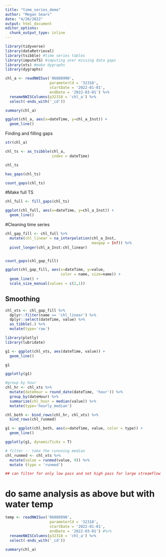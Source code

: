 ```yaml
---
title: "time_series_demo"
author: "Megan Sears"
date: "4/20/2022"
output: html_document
editor_options: 
  chunk_output_type: inline
---
```


```r
library(tidyverse)
library(dataRetrieval)
library(tsibble) #time series tables
library(imputeTS) #imputing over missing data gaps
library(xts) #make dygraphs
library(dygraphs)

```
```r
chl_a <- readNWISuv('06888990',
                    parameterCd = '32318',
                    startDate = '2022-01-01',
                    endDate = '2022-03-01') %>%
  renameNWISColumns(p32318 = 'chl_a') %>%
  select(-ends_with('_cd'))

summary(chl_a)

```
```r
ggplot(chl_a, aes(x=dateTime, y=chl_a_Inst)) +
  geom_line()

```
Finding and filling gaps

```r
str(chl_a)

chl_ts <- as_tsibble(chl_a,
                     index = dateTime)

chl_ts

has_gaps(chl_ts)

count_gaps(chl_ts)

```
#Make full TS

```r
chl_full <- fill_gaps(chl_ts)

ggplot(chl_full, aes(x=dateTime, y=chl_a_Inst)) +
  geom_line()


```

#Cleaning time series

```r
chl_gap_fill <- chl_full %>%
  mutate(chl_linear = na_interpolation(chl_a_Inst, 
                                       maxgap = Inf)) %>%
  pivot_longer(chl_a_Inst:chl_linear)


count_gaps(chl_gap_fill)

ggplot(chl_gap_fill, aes(x=dateTime, y=value, 
                         color = name, size=name)) +
  geom_line() +
  scale_size_manual(values = c(2,1))

```

## Smoothing

```r
chl_xts <- chl_gap_fill %>%
  dplyr::filter(name == 'chl_linear') %>% 
  dplyr::select(dateTime, value) %>%
  as_tibble(.) %>%
  mutate(type='raw')

library(plotly)
library(lubridate)

g1 <- ggplot(chl_xts, aes(dateTime, value)) +
  geom_line()

g1

ggplotly(g1)

#group by hour
chl_hr <- chl_xts %>%
  mutate(dateHour = round_date(dateTime, 'hour')) %>%
  group_by(dateHour) %>% 
  summarize(chl_hour = median(value)) %>%
  mutate(type='hourly_median')

chl_both <- bind_rows(chl_hr, chl_xts) %>%
  bind_rows(chl_runmed)

g1 <- ggplot(chl_both, aes(x=dateTime, value, color = type)) +
  geom_line()

ggplotly(g1, dynamicTicks = T)

# filter -- take the runnning median
chl_runmed <- chl_xts %>% 
  mutate(value = runmed(value, 9)) %>% 
  mutate (type = 'runmed')

## can filter for only low pass and not high pass for large streamflow peaks

```

# do same analysis as above but with water temp

```r
temp <- readNWISuv('06888990',
                    parameterCd = '32318',
                    startDate = '2022-01-01',
                    endDate = '2022-03-01') #%>%
  renameNWISColumns(p32318 = 'chl_a') %>%
  select(-ends_with('_cd'))

summary(chl_a)



```

